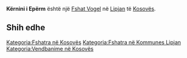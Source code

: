 {{Fshat në Kosovës
 | Emri                = Kërnini i Epërm
| sqi_D_name = Kërnini i Epërm
| sqi_D_FULL_NAME_RO = Kërnini i Epërm
| sqi_D_FULL_NAME_ND_RO = Kernini i Eperm
| sqi_D_SORT_NAME_RG = KERNINIIEPERM
| sqi_D_FULL_NAME_RG = Kërnini i Epërm
| sqi_D_FULL_NAME_ND_RG = Kernini i Eperm
| sqi_V_name = Kernjinji i Sipërm
| sqi_V_FULL_NAME_RO = Kernjinji i Sipërm Kërnin i Epërm
| sqi_V_FULL_NAME_ND_RO = Kernjinji i Siperm Kernin i Eperm
| sqi_V_SORT_NAME_RG = KERNJINJIISIPERM KERNINIEPERM
| sqi_V_FULL_NAME_RG = Kernjinji i Sipërm Kërnin i Epërm
| sqi_V_FULL_NAME_ND_RG = Kernjinji i Siperm Kernin i Eperm
| srp_N_name = Gornji Krnjin
| srp_N_FULL_NAME_RO = Gornji Krnjin
| srp_N_FULL_NAME_ND_RO = Gornji Krnjin
| srp_N_SORT_NAME_RG = GORNJIKRNJIN
| srp_N_FULL_NAME_RG = Gornji Krnjin
| srp_N_FULL_NAME_ND_RG = Gornji Krnjin
| srp_NS_name = Горњи Крњин
| srp_NS_FULL_NAME_RO = Горњи Крњин
| srp_NS_FULL_NAME_ND_RO = Горњи Крњин
| srp_NS_SORT_NAME_RG = ГОРЊИКРЊИН
| srp_NS_FULL_NAME_RG = Горњи Крњин
| srp_NS_FULL_NAME_ND_RG = Горњи Крњин

 | Emri (Rasa dhanore) = 
 | Figura              = 
 | Shteti              = Kosovo
 | Komuna              = Lipjan
 | Kodi postar         = 
 | Sipërfaqja          = 

 | Popullsia           = 

 | Regj. i popullsisë  = 
 | Dend. e popullsisë  = 
 | Faqja zyrtare       = 
 <!--- Koordinatat ----> 
 | Gjerësia            = 43.120278
 | Gjatësia            = 20.781111
 | Lartësia            = 
}}
'''Kërnini i Epërm''' është një [[Fshat Vogel]] në [[Lipjan]] të [[Kosovës]].

<!-- == Gjeografia == -->
<!-- == Historia == -->
<!-- == Demografia == -->
== Shih edhe ==
{{Komuna Lipjan}}
{{Kosovo-Administrata-Cung}}

[[Kategoria:Fshatra në Kosovës]]
[[Kategoria:Fshatra në Kommunes Lipjan]]
[[Kategoria:Vendbanime në Kosovës]]